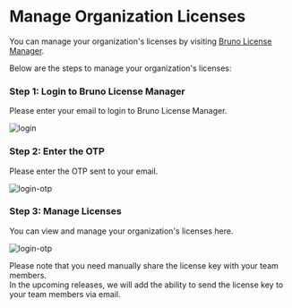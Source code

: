 # Manage Organization Licenses

You can manage your organization's licenses by visiting [Bruno License Manager](https://license.usebruno.com/).

Below are the steps to manage your organization's licenses:

### Step 1: Login to Bruno License Manager
Please enter your email to login to Bruno License Manager.

![login](/screenshots/license-management/organization/login.png)

### Step 2: Enter the OTP
Please enter the OTP sent to your email.

![login-otp](/screenshots/license-management/organization/login-otp.png)

### Step 3: Manage Licenses
You can view and manage your organization's licenses here.

![login-otp](/screenshots/license-management/organization/user-licenses.png)

Please note that you need manually share the license key with your team members. <br />
In the upcoming releases, we will add the ability to send the license key to your team members via email.
